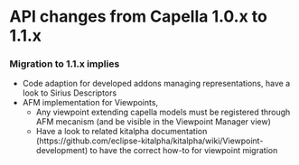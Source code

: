 = API changes from Capella 1.0.x to 1.1.x =

=== Migration to 1.1.x implies ===

* Code adaption for developed addons managing representations, have a look to Sirius Descriptors
* AFM implementation for Viewpoints,
** Any viewpoint extending capella models must be registered through AFM mecanism (and be visible in the Viewpoint Manager view)
** Have a look to related kitalpha documentation (https://github.com/eclipse-kitalpha/kitalpha/wiki/Viewpoint-development) to have the correct how-to for viewpoint migration
